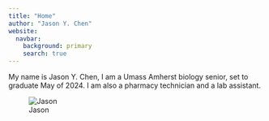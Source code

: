 ```yaml
---
title: "Home"
author: "Jason Y. Chen"
website:
  navbar:
    background: primary 
    search: true
---
```


My name is Jason Y. Chen, I am a Umass Amherst biology senior, set to graduate May of 2024. I am also a pharmacy technician and a lab assistant.



![Jason](images/nyc.png)